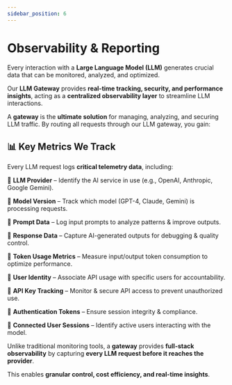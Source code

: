 ```yaml
---
sidebar_position: 6
---
```



# Observability & Reporting

Every interaction with a **Large Language Model (LLM)** generates crucial data that can be monitored, analyzed, and optimized. 

Our **LLM Gateway** provides **real-time tracking, security, and performance insights**, acting as a **centralized observability layer** to streamline LLM interactions.

A **gateway** is the **ultimate solution** for managing, analyzing, and securing LLM traffic. By routing all requests through our LLM gateway, you gain:

## 📊 Key Metrics We Track

Every LLM request logs **critical telemetry data**, including:

🔹 **LLM Provider** – Identify the AI service in use (e.g., OpenAI, Anthropic, Google Gemini).

🔹 **Model Version** – Track which model (GPT-4, Claude, Gemini) is processing requests.

🔹 **Prompt Data** – Log input prompts to analyze patterns & improve outputs.

🔹 **Response Data** – Capture AI-generated outputs for debugging & quality control.

🔹 **Token Usage Metrics** – Measure input/output token consumption to optimize performance.

🔹 **User Identity** – Associate API usage with specific users for accountability.

🔹 **API Key Tracking** – Monitor & secure API access to prevent unauthorized use.

🔹 **Authentication Tokens** – Ensure session integrity & compliance.

🔹 **Connected User Sessions** – Identify active users interacting with the model.

Unlike traditional monitoring tools, a **gateway** provides **full-stack observability** by capturing **every LLM request before it reaches the provider**. 

This enables **granular control, cost efficiency, and real-time insights**.